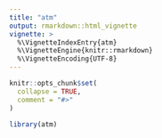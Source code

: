 ```yaml
---
title: "atm"
output: rmarkdown::html_vignette
vignette: >
  %\VignetteIndexEntry{atm}
  %\VignetteEngine{knitr::rmarkdown}
  %\VignetteEncoding{UTF-8}
---
```


```r
knitr::opts_chunk$set(
  collapse = TRUE,
  comment = "#>"
)
```

```r
library(atm)
```
